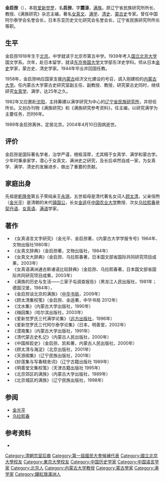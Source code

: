 {{東亞男性歷史人物
|名稱=金启孮
|身份=
|前任= 
|繼任= 
|畫像=[[File:Jin_Qizong.jpg|File:Jin Qizong.jpg]]
|說明=青年時代的金啟孮
|姓=金
|名=启孮
|姓名=
|字=麓漴
|官職=
|封爵=
|封號=
|尊號=
|乳名=
|幼名=
|兒名=
|童名=
|小字=
|號=
|法號=
|院號=
|其他名號=
|出生年={{birth date|1918|06|07}}
|出生地={{CHN-1912}}[[京兆地方|京兆地方]]
|婚年=
|逝世年={{death date and age|2004|04|10|1918|06|07}}
|逝世地={{PRC}}[[北京市|北京市]]
|諡號=
|墳墓=
|父親=镇国公恒煦（金光平）
|嫡母=
|母親=
|元配=
|正室=
|妻=
|繼室=
|平妻=
|側室=
|元配之父=
|元配之嫡母=
|元配之母=
|正室之父=
|正室之嫡母=
|正室之母=
|妻之父=
|妻之嫡母=
|妻之母=
|繼室之父=
|繼室之嫡母=
|繼室之母=
|平妻之父=
|平妻之嫡母=
|平妻之母=
|兄弟=
|姊妹=
|嫡兄弟=
|嫡姊妹
|庶兄弟=
|庶姊妹=
|同胞兄弟=
|同胞姊妹=
|異母兄弟=
|異母姊妹= 
|異父兄弟=
|異父姊妹=
|繼兄弟=
|繼姊妹=
|子=
|女=长女金适<br>次女[[乌拉熙春|乌拉熙春]]
|嫡子=
|嫡女=
|庶子=
|庶女=
|養子=
|養女=
|繼子=
|繼女=
|注釋=}}

'''金启孮'''（{{bd|1918年|6月7日|2004年|4月10日|catIdx=J金启孮}}），本姓[[爱新觉罗|爱新觉罗]]，名'''启孮'''，字'''麓漴'''，[[满族|满族]]。原辽宁省民族研究所所长、教授、《满族研究》杂志主编，著名[[女真文|女真文]]、[[满学|满学]]、[[清史|清史]]、[[蒙古史|蒙古史]]专家。曾任中国阿尔泰学会名誉会长，日本东亚历史文化研究会名誉会长，辽宁省民族研究所所长等职。

==生平==
金启孮1918年生于[[北京|北京]]。中学就读于北京市第五中学。1939年考入[[国立北京大学|国立北京大学]]国文学系。次年，赴日本留学，就读[[东京帝国大学|东京帝国大学]]文学部东洋史学科。师从日本[[金史|金史]]学家{{link-ja|三上次男}}，蒙古史、清史学家{{link-ja|和田清}}。1944年毕业并回国任教。

1958年，金启孮响应国家支援[[内蒙古|内蒙古]]经济文化建设的号召，调入刚建校的[[内蒙古大学|内蒙古大学]]。任内蒙古大学蒙古史研究室副主任、副教授、教授，研究蒙古史同时，继续研究[[女真学|女真学]]、满学，达25年之久。 　　

1982年又应邀赴[[沈阳|沈阳]]，主持筹建以满学研究为中心的[[辽宁省民族研究所|辽宁省民族研究所]]，并担任所长。又创办刊物《满族研究》和《满族研究参考资料》，任主编，以研究满学为主要任务，历时6年。

1989年金启孮离休，定居北京。2004年4月10日因病逝世。

==评价==
金启孮是国际著名学者，治学严谨，根柢深厚，尤其精于女真学、满学和蒙古学。少年时秉承家学，潜心于女真文、满洲史之研究，及长后卓然自成一家，为女真学、满学、清史的发展进步，做出了重要的贡献。

==家庭出身==
先祖是[[乾隆帝|乾隆帝]]第五子荣纯亲王[[永琪|永琪]]，五世祖母是清代著名女词人[[顾太清|顾太清]]，父亲恒煦（[[金光平|金光平]]）是清朝的末代[[镇国公|镇国公]]，长女[[金适|金适]]任[[中国农业大学|中国农业大学]]教授、次女[[愛新覺羅·烏拉熙春|乌拉熙春]]是[[契丹语|契丹语]]、[[女真语|女真语]]、[[满语|满语]]学家。

==著作==
*《女真语言文字研究》（金光平、金启孮著，《内蒙古大学学报专号》1964年、文物出版社1980年）
*《女真文辞典》（金启孮著，文物出版社，1984年）
*《女真文大辞典》（金启孮、乌拉熙春著，日本国文部省国际共同研究项目成果，2003年）
*《女真语满洲通古斯诸语比较辞典》（金启孮、乌拉熙春著，日本国文部省国际共同研究项目成果，2003年）
*《满族的历史与生活——三家子屯调查报告》（黑龙江人民出版社，1981年；德国汉堡，1984年），
*《金启孮谈北京的满族》（[[中华书局|中华书局]]，2009年）
*《顾太清集校笺》（金启孮、金适著，中华书局 2012年）
*《沈水集》（内蒙古大学出版社，1990年）
*《梅园集》（哈尔滨出版社，2003年）
*《爱新觉罗氏三代满学论集》（[[远方出版社|远方出版社]]，1996年）
*《爱新觉罗氏三代阿尔泰学论集》（日本，明善堂，2002年）
*《漠南集》（内蒙古大学出版社，1991年）
*《清代蒙古史札记》（内蒙古人民出版社，2000年）
*《中国摔跤史》（金启孮、凯和著，内蒙古人民出版社，2000年）
*《顾太清与海淀》（北京出版社，2001年）
*《天游阁集》（辽宁民族出版社，2001年）
*《妙莲集与写春精舍词》（辽宁古籍出版社 1989年）
*《明善堂文集校笺》（天津古籍出版社 1995年）
*《北京郊区的满族》（内蒙古大学出版社，1989年）
*《北京城区的满族》（辽宁民族出版社，1998年）

==参阅==
*[[金光平|金光平]]
*[[愛新覺羅·烏拉熙春|乌拉熙春]]

==参考资料==
*{{Cite web|url=http://www.manchus.cn/plus/view.php?aid=2308|title=《金启孮先生生平》|author=辽宁省民族研究所|deadurl=yes|archiveurl=https://web.archive.org/web/20120401230525/http://www.manchus.cn/plus/view.php?aid=2308|archivedate=2012-04-01}}

{{DEFAULTSORT:J}}
[[Category:清朝宗室后裔|Category:清朝宗室后裔]]
[[Category:第一屆國民大會候補代表|Category:第一屆國民大會候補代表]]
[[Category:國立北京大學校友|Category:國立北京大學校友]]
[[Category:東京大學校友|Category:東京大學校友]]
[[Category:中国历史学家|Category:中国历史学家]]
[[Category:中国语言学家|Category:中国语言学家]]
[[Category:北京人|Category:北京人]]
[[Category:内蒙古大学教授|Category:内蒙古大学教授]]
[[Category:蒙古學家|Category:蒙古學家]]
[[Category:满学家|Category:满学家]]
[[Category:鑲紅旗滿洲人|Category:鑲紅旗滿洲人]]